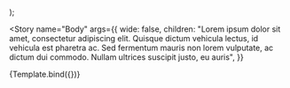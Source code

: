 


<!--👇 The title prop determines where your story goes in the story list -->

<Meta title="@cv/components/Text" component={Component} />

<!--👇 We create a “template” of how args map to rendering -->

  <PaperPreview wide={wide}>
    <Component {...args} />
  </PaperPreview>
);

<!-- 👇 The args you need here will depend on your component -->

<Story
  name="Body"
  args={{
    wide: false,
    children:
      "Lorem ipsum dolor sit amet, consectetur adipiscing elit. Quisque dictum vehicula lectus, id vehicula est pharetra ac. Sed fermentum mauris non lorem vulputate, ac dictum dui commodo. Nullam ultrices suscipit justo, eu auris",
  }}
>
  {Template.bind({})}
</Story>

